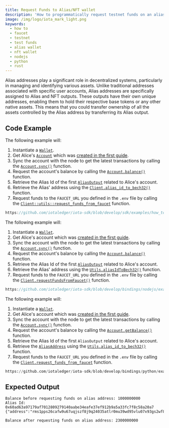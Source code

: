 ```yaml
---
title: Request Funds to Alias/NFT wallet
description: 'How to programmatically request testnet funds on an alias or nft address'
image: /img/logo/iota_mark_light.png
keywords:
  - how to
  - faucet
  - testnet
  - test funds
  - alias wallet
  - nft wallet
  - nodejs
  - python
  - rust
---
```



Alias addresses play a significant role in decentralized systems, particularly in managing and identifying various assets.
Unlike traditional addresses associated with specific user accounts, Alias addresses are specifically assigned to Alias
and NFT outputs. These outputs have their own unique addresses, enabling them to hold their respective base tokens or
any other native assets. This means that you could transfer ownership of all the assets controlled by the Alias address
by transferring its Alias output.

<AliasNFT />
<TipFaucet />

## Code Example

<Tabs groupId="language" queryString>
<TabItem value="rust" label="Rust">

The following example will:

1. Instantiate a [`Wallet`](https://docs.rs/iota-sdk/latest/iota_sdk/wallet/core/struct.Wallet.html).
2. Get Alice's [`Account`](https://docs.rs/iota-sdk/latest/iota_sdk/wallet/account/struct.Account.html) which was
   [created in the first guide](../accounts-and-addresses/create-account.mdx).
3. Sync the account with the node to get the latest transactions by calling the [`Account.sync()`](https://docs.rs/iota-sdk/latest/iota_sdk/wallet/account/struct.Account.html#method.sync)
   function.
4. Request the account's balance by calling the [`Account.balance()`](https://docs.rs/iota-sdk/latest/iota_sdk/wallet/account/struct.Account.html#method.balance)
   function.
5. Retrieve the Alias Id of the first [`AliasOutput`](https://docs.rs/iota-sdk/latest/iota_sdk/types/block/output/alias/struct.AliasOutput.html) related to Alice's
   account.
6. Retrieve the Alias' address using the [`Client.alias_id_to_bech32()`](https://docs.rs/iota-sdk/latest/iota_sdk/client/core/struct.ClientInner.html#method.alias_id_to_bech32)
   function.
7. Request funds to the `FAUCET_URL` you defined in the `.env` file by calling the [`Client::utils::request_funds_from_faucet`](https://docs.rs/iota-sdk/latest/iota_sdk/client/utils/fn.request_funds_from_faucet.html) function.

```rust reference
https://github.com/iotaledger/iota-sdk/blob/develop/sdk/examples/how_tos/alias_wallet/request_funds.rs
```

</TabItem>
<TabItem value="typescript-node" label="Typescript (Node.js)">

The following example will:

1. Instantiate a [`Wallet`](../../../references/nodejs/classes/Wallet).
2. Get Alice's account which was [created in the first guide](../accounts-and-addresses/create-account.mdx).
3. Sync the account with the node to get the latest transactions by calling the [`Account.sync()`](../../../references/nodejs/classes/Account/#sync)
   function.
4. Request the account's balance by calling the [`Account.balance()`](../../../references/nodejs/classes/Account/#balance)
   function.
5. Retrieve the Alias Id of the first [`AliasOutput`](../../../references/nodejs/classes/AliasOutput/) related to Alice's
   account.
6. Retrieve the Alias' address using the [`Utils.aliasIdToBech32()`](../../../references/nodejs/classes/Utils/#aliasidtobech32)
   function.
7. Request funds to the `FAUCET_URL` you defined in the `.env` file by calling the [`Client.requestFundsFromFaucet()`](../../../references/nodejs/classes/Client/#requestfundsfromfaucet) function.

```typescript reference
https://github.com/iotaledger/iota-sdk/blob/develop/bindings/nodejs/examples/how_tos/alias_wallet/request-funds.ts
```

</TabItem>
<TabItem value="python" label="Python">

The following example will:

1. Instantiate a [`Wallet`](../../../references/python/iota_sdk/wallet/).
2. Get Alice's account which was [created in the first guide](../accounts-and-addresses/create-account.mdx).
3. Sync the account with the node to get the latest transactions by calling the [`Account.sync()`](../../../references/python/iota_sdk/wallet/account/#sync)
   function.
4. Request the account's balance by calling the [`Account.getBalance()`](../../../references/python/iota_sdk/wallet/account/#get_balance)
   function.
5. Retrieve the Alias Id of the first `AliasOutput` related to Alice's account.
6. Retrieve the [`AliasAddress`](../../../references/python/iota_sdk/types/address/#aliasaddress-objects) using the [`Utils.alias_id_to_bech32()`](../../../references/python/iota_sdk/utils/#alias_id_to_bech32)
   function.
7. Request funds to the `FAUCET_URL` you defined in the `.env` file by calling the
   [`Client.request_funds_from_faucet`](../../../references/python/iota_sdk/client/_utils/#request_funds_from_faucet)
   function.

```python reference
https://github.com/iotaledger/iota-sdk/blob/develop/bindings/python/examples/how_tos/alias_wallet/request_funds.py
```

</TabItem>
</Tabs>

## Expected Output

```plaintext
Balance before requesting funds on alias address: 1000000000
Alias Id: 0x60ad63a97179af7012809279140aabe34eafe37ef912b9a5a33fc7f8c58a20a7
{"address":"rms1pps26cafw9u67uqjszf8j9q24035atlr0mu39wd95vlu07x93gs2wf8n29a","waitingRequests":1}

Balance after requesting funds on alias address: 2300000000
```
